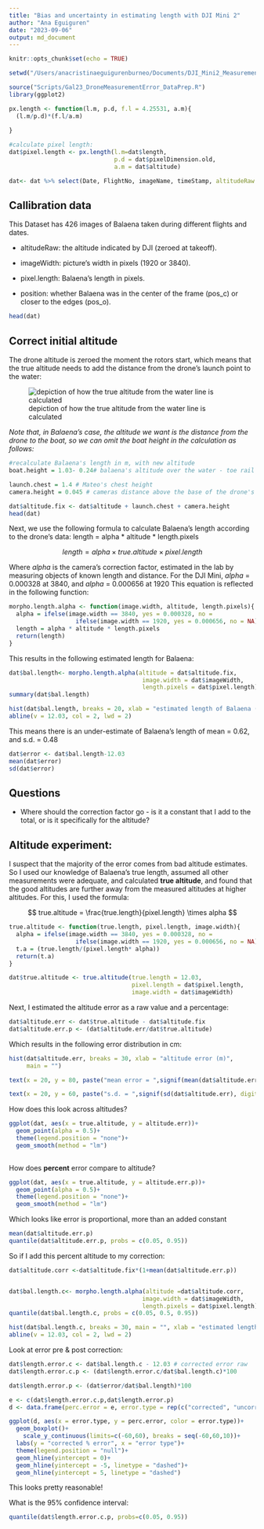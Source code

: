 ```yaml
---
title: "Bias and uncertainty in estimating length with DJI Mini 2"
author: "Ana Eguiguren"
date: "2023-09-06"
output: md_document
---
```


```r
knitr::opts_chunk$set(echo = TRUE)
```

```r
setwd("/Users/anacristinaeguigurenburneo/Documents/DJI_Mini2_Measurement_Error/")

source("Scripts/Gal23_DroneMeasurementError_DataPrep.R")
library(ggplot2)

```

```r
px.length <- function(l.m, p.d, f.l = 4.25531, a.m){
  (l.m/p.d)*(f.l/a.m)
  
}

#calculate pixel length:
dat$pixel.length <- px.length(l.m=dat$length, 
                              p.d = dat$pixelDimension.old, 
                              a.m = dat$altitude)

dat<- dat %>% select(Date, FlightNo, imageName, timeStamp, altitudeRaw = altitude, imageWidth = ImageWidth, pixel.length, position = pos)

```


## Callibration data

This Dataset has 426 images of Balaena taken during different flights and dates. 

* altitudeRaw: the altitude indicated by DJI (zeroed at takeoff).

* imageWidth: picture's width in pixels (1920 or 3840).

* pixel.length: Balaena's length in pixels.

* position: whether Balaena was in the center of the frame (pos_c) or closer to the edges (pos_o).



```r
head(dat)
```

## Correct initial altitude
The drone altitude is zeroed the moment the rotors start, which means that the true altitude needs to add the distance from the drone's launch point to the water:

![depiction of how the true altitude from the water line is calculated](Graphical/altitude_diagram.jpeg)


*Note that, in Balaena's case, the altitude we want is the distance from the drone to the boat, so we can omit the boat height in the calculation as follows:*

```r
#recalculate Balaena's length in m, with new altitude 
boat.height = 1.03- 0.24# balaena's altitude over the water - toe rail

launch.chest = 1.4 # Mateo's chest height
camera.height = 0.045 # cameras distance above the base of the drone's legsfrom legs

dat$altitude.fix <- dat$altitude + launch.chest + camera.height
head(dat)
```

Next, we use the following formula to calculate Balaena's length according to the drone's data:
  length = alpha * altitude * length.pixels

$$
length = alpha  \times true.altitude \times pixel.length 
$$

Where *alpha* is the camera's correction factor, estimated in the lab by measuring objects of known length and distance. For the DJI Mini, *alpha* = 0.000328 at 3840, and *alpha* = 0.000656 at 1920
This equation is reflected in the following function:

```r
morpho.length.alpha <- function(image.width, altitude, length.pixels){
  alpha = ifelse(image.width == 3840, yes = 0.000328, no = 
                   ifelse(image.width == 1920, yes = 0.000656, no = NA))
  length = alpha * altitude * length.pixels
  return(length)
}
```

This results in the following estimated length for Balaena:
```r
dat$bal.length<- morpho.length.alpha(altitude = dat$altitude.fix,
                                      image.width = dat$imageWidth,
                                      length.pixels = dat$pixel.length)
summary(dat$bal.length)


```


```r
hist(dat$bal.length, breaks = 20, xlab = "estimated length of Balaena (m)", main = "")
abline(v = 12.03, col = 2, lwd = 2)
```

This means there is an under-estimate of Balaena's length of mean = 0.62, and s.d. = 0.48
```r
dat$error <- dat$bal.length-12.03
mean(dat$error)
sd(dat$error)
```

## Questions

* Where should the correction factor go - is it a constant that I add to the total, or is it specifically for the altitude?

## Altitude experiment:
I suspect that the majority of the error comes from bad altitude estimates. So I used our knowledge of Balaena's true length, assumed all other measurements were adequate, and calculated **true altitude**, and found that the good altitudes are further away from the measured altitudes at higher altitudes. For this, I used the formula:

$$
true.altitude = \frac{true.length}{pixel.length}  \times alpha
$$
```r
true.altitude <- function(true.length, pixel.length, image.width){
  alpha = ifelse(image.width == 3840, yes = 0.000328, no = 
                   ifelse(image.width == 1920, yes = 0.000656, no = NA))
  t.a = (true.length/(pixel.length* alpha))
  return(t.a)
}

dat$true.altitude <- true.altitude(true.length = 12.03, 
                                   pixel.length = dat$pixel.length, 
                                   image.width = dat$imageWidth)
```

Next, I estimated the altitude error as a raw value and a percentage:
```r
dat$altitude.err <- dat$true.altitude - dat$altitude.fix
dat$altitude.err.p <- (dat$altitude.err/dat$true.altitude)
```


Which results in the following error distribution in cm:
```r
hist(dat$altitude.err, breaks = 30, xlab = "altitude error (m)", 
     main = "")

text(x = 20, y = 80, paste("mean error = ",signif(mean(dat$altitude.err), digits =3)))

text(x = 20, y = 60, paste("s.d. = ",signif(sd(dat$altitude.err), digits =3)))


```

How does this look across altitudes?
```r

ggplot(dat, aes(x = true.altitude, y = altitude.err))+
  geom_point(alpha = 0.5)+
  theme(legend.position = "none")+ 
  geom_smooth(method = "lm")
  

```

How does **percent** error compare to altitude?

```r

ggplot(dat, aes(x = true.altitude, y = altitude.err.p))+
  geom_point(alpha = 0.5)+
  theme(legend.position = "none")+ 
  geom_smooth(method = "lm")

```

Which looks like error is proportional, more than an added constant
```r
mean(dat$altitude.err.p)
quantile(dat$altitude.err.p, probs = c(0.05, 0.95))
```

So if I add this percent altitude to my correction:
```r
dat$altitude.corr <-dat$altitude.fix*(1+mean(dat$altitude.err.p))


dat$bal.length.c<- morpho.length.alpha(altitude =dat$altitude.corr,
                                      image.width = dat$imageWidth,
                                      length.pixels = dat$pixel.length)
quantile(dat$bal.length.c, probs = c(0.05, 0.5, 0.95))

```


```r
hist(dat$bal.length.c, breaks = 30, main = "", xlab = "estimated length")
abline(v = 12.03, col = 2, lwd = 2)

```



Look at error pre & post correction:
```r
dat$length.error.c <- dat$bal.length.c - 12.03 # corrected error raw
dat$length.error.c.p <- (dat$length.error.c/dat$bal.length.c)*100

dat$length.error.p <- (dat$error/dat$bal.length)*100

e <- c(dat$length.error.c.p,dat$length.error.p)
d <- data.frame(perc.error = e, error.type = rep(c("corrected", "uncorrected"), each = length(dat$bal.length)))

```


```r

ggplot(d, aes(x = error.type, y = perc.error, color = error.type))+
  geom_boxplot()+
    scale_y_continuous(limits=c(-60,60), breaks = seq(-60,60,10))+
  labs(y = "corrected % error", x = "error type")+
  theme(legend.position = "null")+
  geom_hline(yintercept = 0)+
  geom_hline(yintercept = -5, linetype = "dashed")+
  geom_hline(yintercept = 5, linetype = "dashed")


```


This looks pretty reasonable!

What is the 95% confidence interval:
```r
quantile(dat$length.error.c.p, probs=c(0.05, 0.95))
```

